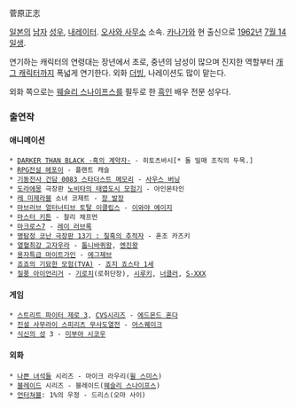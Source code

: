 菅原正志

[[일본]]의 [[남자]] [[성우]], [[내레이터]]. [[오사와 사무소]] 소속. [[카나가와]] 현 출신으로 [[1962년]] [[7월 14일]]생.

연기하는 캐릭터의 연령대는 장년에서 초로, 중년의 남성이 많으며 진지한 역할부터 [[개그 캐릭터]]까지 폭넓게 연기한다. 외화 [[더빙]], 나레이션도 많이 맡는다.

외화 쪽으로는 [[웨슬리 스나이프스]]를 필두로 한 [[흑인]] 배우 전문 성우다.

=== 출연작 ===
==== 애니메이션 ====
 * [[DARKER THAN BLACK -흑의 계약자-]] - 히토츠바시[* 돌 밀매 조직의 두목.]
 * [[RPG전설 헤포이]] - 플랜트 캐슬
 * [[기동전사 건담 0083 스타더스트 메모리]] - [[사우스 버닝]]
 * [[도라에몽]] 극장판 [[노비타의 태엽도시 모험기]] - 아인몬타인
 * [[레 미제라블]] 소녀 코제트 - [[장 발장]]
 * [[마브러브 얼터너티브 토탈 이클립스]] - [[이와야 에이지]]
 * [[마스터 키튼]] - 찰리 채프먼
 * [[마크로스7]] - [[레이 러브록]]
 * [[칠흑의 추적자|명탐정 코난 극장판 13기 : 칠흑의 추적자]] - 혼조 카즈키
 * [[열혈최강 고자우라]] - [[톱니바퀴왕]], [[엔진왕]]
 * [[용자특급 마이트가인]] - [[에그제브]]
 * [[죠죠의 기묘한 모험(TVA)]] - [[죠지 죠스타 1세]] 
 * [[질풍 아이언리거]] - [[기로치]](로취단장), [[시루키]], [[너클러]], [[S-XXX]]

==== 게임 ====
 * [[스트리트 파이터 제로 3]], [[CVS]]시리즈 - [[에드몬드 혼다]]
 * [[진설 사무라이 스피리츠 무사도열전]] - [[어스퀘이크]]
 * [[식신의 성]] 3 - [[미부야 시코우]]

==== 외화 ====
 * [[나쁜 녀석들]] 시리즈 - 마이크 라우리([[윌 스미스]])
 * [[블레이드]] 시리즈 - 블레이드([[웨슬리 스나이프스]])
 * [[언터쳐블]]: 1%의 우정 - 드리스(오마 사이)
